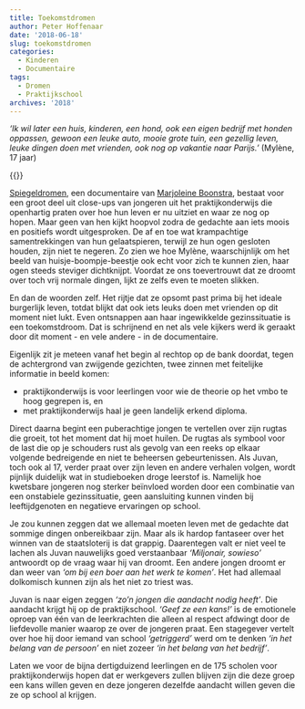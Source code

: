 ```yaml
---
title: Toekomstdromen
author: Peter Hoffenaar
date: '2018-06-18'
slug: toekomstdromen
categories:
  - Kinderen
  - Documentaire
tags:
  - Dromen
  - Praktijkschool
archives: '2018'
---
```

_‘Ik wil later een huis, kinderen, een hond, ook een eigen bedrijf met honden oppassen, gewoon een leuke auto, mooie grote tuin, een gezellig leven, leuke dingen doen met vrienden, ook nog op vakantie naar Parijs.’_ (Mylène, 17 jaar)

{{<youtube id="fm4zYjadnas" autoplay="true">}} 

[Spiegeldromen](https://www.2doc.nl/documentaires/series/2doc/2018/februari/spiegeldromen.html), een documentaire van [Marjoleine Boonstra](https://marjoleineboonstra.onfabrik.com/), bestaat voor een groot deel uit close-ups van jongeren uit het praktijkonderwijs die openhartig praten over hoe hun leven er nu uitziet en waar ze nog op hopen. Maar geen van hen kijkt hoopvol zodra de gedachte aan iets moois en positiefs wordt uitgesproken. De af en toe wat krampachtige samentrekkingen van hun gelaatspieren, terwijl ze hun ogen gesloten houden, zijn niet te negeren. Zo zien we hoe Mylène, waarschijnlijk om het beeld van huisje-boompje-beestje ook echt voor zich te kunnen zien, haar ogen steeds steviger dichtknijpt. Voordat ze ons toevertrouwt dat ze droomt over toch vrij normale dingen, lijkt ze zelfs even te moeten slikken. 

En dan de woorden zelf. Het rijtje dat ze opsomt past prima bij het ideale burgerlijk leven, totdat blijkt dat ook iets leuks doen met vrienden op dit moment niet lukt. Even ontsnappen aan haar ingewikkelde gezinssituatie is een toekomstdroom. Dat is schrijnend en net als vele kijkers werd ik geraakt door dit moment - en vele andere - in de documentaire.

Eigenlijk zit je meteen vanaf het begin al rechtop op de bank doordat, tegen de achtergrond van zwijgende gezichten, twee zinnen met feitelijke informatie in beeld komen: 

  - praktijkonderwijs is voor leerlingen voor wie de theorie op het vmbo te hoog gegrepen is, en 
  - met praktijkonderwijs haal je geen landelijk erkend diploma. 

Direct daarna begint een puberachtige jongen te vertellen over zijn rugtas die groeit, tot het moment dat hij moet huilen. De rugtas als symbool voor de last die op je schouders rust als gevolg van een reeks op elkaar volgende bedreigende en niet te beheersen gebeurtenissen. Als Juvan, toch ook al 17, verder praat over zijn leven en andere verhalen volgen, wordt pijnlijk duidelijk wat in studieboeken droge leerstof is. Namelijk hoe kwetsbare jongeren nog sterker beïnvloed worden door een combinatie van een onstabiele gezinssituatie, geen aansluiting kunnen vinden bij leeftijdgenoten en negatieve ervaringen op school.  

Je zou kunnen zeggen dat we allemaal moeten leven met de gedachte dat sommige dingen onbereikbaar zijn. Maar als ik hardop fantaseer over het winnen van de staatsloterij is dat grappig. Daarentegen valt er niet veel te lachen als Juvan nauwelijks goed verstaanbaar _‘Miljonair, sowieso’_  antwoordt op de vraag waar hij van droomt. Een andere jongen droomt er dan weer van _‘om bij een boer aan het werk te komen’_. Het had allemaal dolkomisch kunnen zijn als het niet zo triest was. 

Juvan is naar eigen zeggen _‘zo’n jongen die aandacht nodig heeft’_. Die aandacht krijgt hij op de praktijkschool. _‘Geef ze een kans!’_ is de emotionele oproep van één van de leerkrachten die alleen al respect afdwingt door de liefdevolle manier waarop ze over de jongeren praat. Een stagegever vertelt over hoe hij door iemand van school _‘getriggerd’_ werd om te denken _‘in het belang van de persoon’_ en niet zozeer _‘in het belang van het bedrijf’_.

Laten we voor de bijna dertigduizend leerlingen en de 175 scholen voor praktijkonderwijs hopen dat er werkgevers zullen blijven zijn die deze groep een kans willen geven en deze jongeren dezelfde aandacht willen geven die ze op school al krijgen.  
